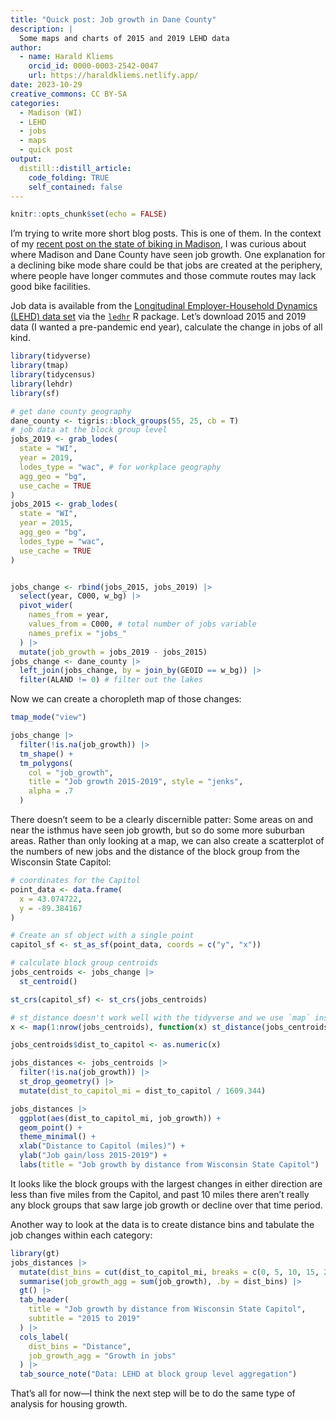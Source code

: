 ```yaml
---
title: "Quick post: Job growth in Dane County"
description: |
  Some maps and charts of 2015 and 2019 LEHD data
author:
  - name: Harald Kliems 
    orcid_id: 0000-0003-2542-0047
    url: https://haraldkliems.netlify.app/
date: 2023-10-29
creative_commons: CC BY-SA
categories:
  - Madison (WI)
  - LEHD
  - jobs
  - maps
  - quick post
output: 
  distill::distill_article:
    code_folding: TRUE
    self_contained: false
---
```



```r
knitr::opts_chunk$set(echo = FALSE)
```

I'm trying to write more short blog posts. This is one of them. In the context of my [recent post on the state of biking in Madison](https://haraldkliems.netlify.app/posts/the-state-of-biking-in-madison-2022/), I was curious about where Madison and Dane County have seen job growth. One explanation for a declining bike mode share could be that jobs are created at the periphery, where people have longer commutes and those commute routes may lack good bike facilities.

Job data is available from the [Longitudinal Employer-Household Dynamics (LEHD) data set](https://lehd.ces.census.gov/) via the [`ledhr`](https://github.com/jamgreen/lehdr/) R package. Let's download 2015 and 2019 data (I wanted a pre-pandemic end year), calculate the change in jobs of all kind.

```r
library(tidyverse)
library(tmap)
library(tidycensus)
library(lehdr)
library(sf)

# get dane county geography
dane_county <- tigris::block_groups(55, 25, cb = T)
# job data at the block group level
jobs_2019 <- grab_lodes(
  state = "WI",
  year = 2019,
  lodes_type = "wac", # for workplace geography
  agg_geo = "bg",
  use_cache = TRUE
)
jobs_2015 <- grab_lodes(
  state = "WI",
  year = 2015,
  agg_geo = "bg",
  lodes_type = "wac",
  use_cache = TRUE
)


jobs_change <- rbind(jobs_2015, jobs_2019) |>
  select(year, C000, w_bg) |>
  pivot_wider(
    names_from = year,
    values_from = C000, # total number of jobs variable
    names_prefix = "jobs_"
  ) |>
  mutate(job_growth = jobs_2019 - jobs_2015)
jobs_change <- dane_county |>
  left_join(jobs_change, by = join_by(GEOID == w_bg)) |>
  filter(ALAND != 0) # filter out the lakes
```

Now we can create a choropleth map of those changes:

```r
tmap_mode("view")

jobs_change |>
  filter(!is.na(job_growth)) |>
  tm_shape() +
  tm_polygons(
    col = "job_growth",
    title = "Job growth 2015-2019", style = "jenks",
    alpha = .7
  )
```

There doesn't seem to be a clearly discernible patter: Some areas on and near the isthmus have seen job growth, but so do some more suburban areas. Rather than only looking at a map, we can also create a scatterplot of the numbers of new jobs and the distance of the block group from the Wisconsin State Capitol:

```r
# coordinates for the Capitol
point_data <- data.frame(
  x = 43.074722,
  y = -89.384167
)

# Create an sf object with a single point
capitol_sf <- st_as_sf(point_data, coords = c("y", "x"))

# calculate block group centroids
jobs_centroids <- jobs_change |>
  st_centroid()

st_crs(capitol_sf) <- st_crs(jobs_centroids)

# st_distance doesn't work well with the tidyverse and we use `map` instead to calculate the distances to the Capitol
x <- map(1:nrow(jobs_centroids), function(x) st_distance(jobs_centroids[x, ], capitol_sf))

jobs_centroids$dist_to_capitol <- as.numeric(x)

jobs_distances <- jobs_centroids |>
  filter(!is.na(job_growth)) |>
  st_drop_geometry() |>
  mutate(dist_to_capitol_mi = dist_to_capitol / 1609.344)

jobs_distances |>
  ggplot(aes(dist_to_capitol_mi, job_growth)) +
  geom_point() +
  theme_minimal() +
  xlab("Distance to Capitol (miles)") +
  ylab("Job gain/loss 2015-2019") +
  labs(title = "Job growth by distance from Wisconsin State Capitol")
```
It looks like the block groups with the largest changes in either direction are less than five miles from the Capitol, and past 10 miles there aren't really any block groups that saw large job growth or decline over that time period.

Another way to look at the data is to create distance bins and tabulate the job changes within each category:

```r
library(gt)
jobs_distances |>
  mutate(dist_bins = cut(dist_to_capitol_mi, breaks = c(0, 5, 10, 15, 20, Inf), labels = c("<5 miles", "5 to <10 miles", "10 to <15 miles", "15 to <20 miles", ">20 miles"))) |>
  summarise(job_growth_agg = sum(job_growth), .by = dist_bins) |>
  gt() |>
  tab_header(
    title = "Job growth by distance from Wisconsin State Capitol",
    subtitle = "2015 to 2019"
  ) |>
  cols_label(
    dist_bins = "Distance",
    job_growth_agg = "Growth in jobs"
  ) |>
  tab_source_note("Data: LEHD at block group level aggregation")
```

That's all for now---I think the next step will be to do the same type of analysis for housing growth.
